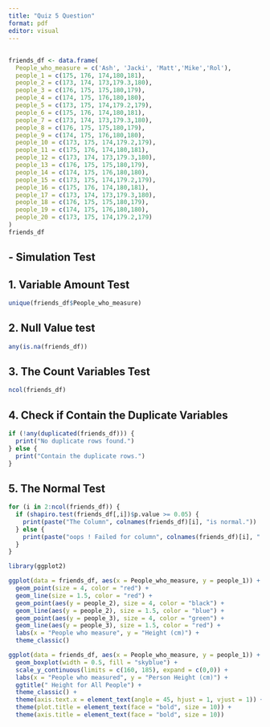 ---
title: "Quiz 5 Question"
format: pdf
editor: visual
---

## 

```{r}
friends_df <- data.frame(
  People_who_measure = c('Ash', 'Jacki', 'Matt','Mike','Rol'),
  people_1 = c(175, 176, 174,180,181),
  people_2 = c(173, 174, 173,179.3,180),
  people_3 = c(176, 175, 175,180,179),
  people_4 = c(174, 175, 176,180,180),
  people_5 = c(173, 175, 174,179.2,179),
  people_6 = c(175, 176, 174,180,181),
  people_7 = c(173, 174, 173,179.3,180),
  people_8 = c(176, 175, 175,180,179),
  people_9 = c(174, 175, 176,180,180),
  people_10 = c(173, 175, 174,179.2,179),
  people_11 = c(175, 176, 174,180,181),
  people_12 = c(173, 174, 173,179.3,180),
  people_13 = c(176, 175, 175,180,179),
  people_14 = c(174, 175, 176,180,180),
  people_15 = c(173, 175, 174,179.2,179),
  people_16 = c(175, 176, 174,180,181),
  people_17 = c(173, 174, 173,179.3,180),
  people_18 = c(176, 175, 175,180,179),
  people_19 = c(174, 175, 176,180,180),
  people_20 = c(173, 175, 174,179.2,179)
)
friends_df

```

## - Simulation Test

## 1. Variable Amount Test

```{r}
unique(friends_df$People_who_measure)

```

## 2. Null Value test

```{r}
any(is.na(friends_df))

```

## 3. The Count Variables Test

```{r}
ncol(friends_df)
```

## 4. Check if Contain the Duplicate Variables

```{r}
if (!any(duplicated(friends_df))) {
  print("No duplicate rows found.")
} else {
  print("Contain the duplicate rows.")
}
```

## 5. The Normal Test

```{r}
for (i in 2:ncol(friends_df)) {
  if (shapiro.test(friends_df[,i])$p.value >= 0.05) {
    print(paste("The Column", colnames(friends_df)[i], "is normal."))
  } else {
    print(paste("oops ! Failed for column", colnames(friends_df)[i], "."))
  }
}

```

```{r}
library(ggplot2)

ggplot(data = friends_df, aes(x = People_who_measure, y = people_1)) +
  geom_point(size = 4, color = "red") +
  geom_line(size = 1.5, color = "red") +
  geom_point(aes(y = people_2), size = 4, color = "black") +
  geom_line(aes(y = people_2), size = 1.5, color = "blue") +
  geom_point(aes(y = people_3), size = 4, color = "green") +
  geom_line(aes(y = people_3), size = 1.5, color = "red") +
  labs(x = "People who measure", y = "Height (cm)") +
  theme_classic()


```

```{r}
ggplot(data = friends_df, aes(x = People_who_measure, y = people_1)) +
  geom_boxplot(width = 0.5, fill = "skyblue") +
  scale_y_continuous(limits = c(160, 185), expand = c(0,0)) +
  labs(x = "People who measured", y = "Person Height (cm)") +
  ggtitle(" Height for All People") +
  theme_classic() +
  theme(axis.text.x = element_text(angle = 45, hjust = 1, vjust = 1)) +
  theme(plot.title = element_text(face = "bold", size = 10)) +
  theme(axis.title = element_text(face = "bold", size = 10))

```

